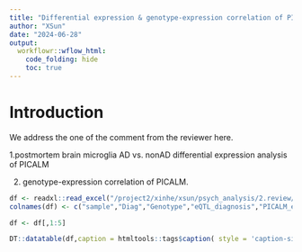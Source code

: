 ```yaml
---
title: "Differential expression & genotype-expression correlation of PICALM in AD, nonAD and all"
author: "XSun"
date: "2024-06-28"
output:
  workflowr::wflow_html:
    code_folding: hide
    toc: true
---
```


# Introduction

We address the one of the comment from the reviewer here. 

1.postmortem brain microglia AD vs. nonAD differential expression analysis of PICALM

2. genotype-expression correlation of PICALM. 

```r

df <- readxl::read_excel("/project2/xinhe/xsun/psych_analysis/2.review/PICALM_CPM_df_2_plot_AD_control_genotype_NG2022.xlsx",sheet=3)
colnames(df) <- c("sample","Diag","Genotype","eQTL_diagnosis","PICALM_expression","average_expr_group")

df <- df[,1:5]

DT::datatable(df,caption = htmltools::tags$caption( style = 'caption-side: left; text-align: left; color:black;  font-size:150% ;','Individual level PICALM expression'),options = list(pageLength = 10) )

```

